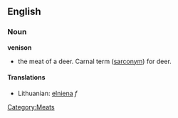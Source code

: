 ==English==
===Noun===
'''venison'''

* the meat of a deer.  Carnal term ([[sarconym]]) for deer.


====Translations====
*Lithuanian: [[elniena]] ''f''

[[Category:Meats]]